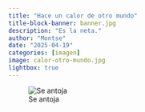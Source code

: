 ```yaml
---
title: "Hace un calor de otro mundo"
title-block-banner: banner.jpg
description: "Es la neta."
author: "Montse"
date: "2025-04-19"
categories: [imagen]
image: calor-otro-mundo.jpg
lightbox: true
---
```


![Se antoja](calor-otro-mundo.jpg)